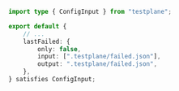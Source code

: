```typescript title="testplane.config.ts"
import type { ConfigInput } from "testplane";

export default {
    // ...
    lastFailed: {
        only: false,
        input: [".testplane/failed.json"],
        output: ".testplane/failed.json",
    },
} satisfies ConfigInput;
```
